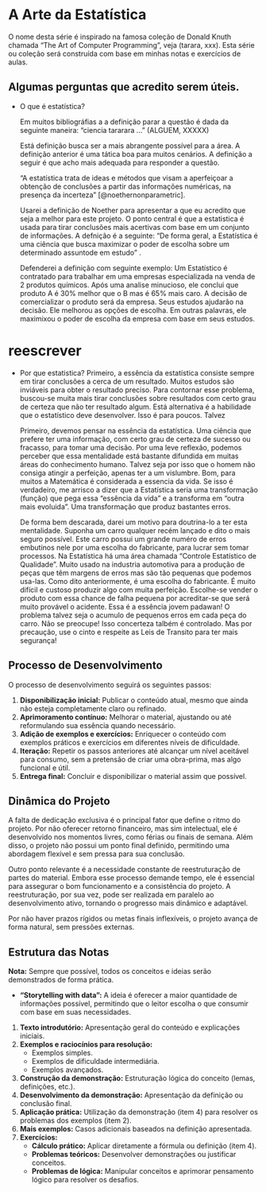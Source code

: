 # A Arte da Estatística {#title .headline-title}

O nome desta série é inspirado na famosa coleção de Donald Knuth chamada "The Art of Computer Programming", veja (tarara, xxx). Esta série ou coleção será construída com base em minhas notas e exercícios de aulas.

## Algumas perguntas que acredito serem úteis.

-   [O que é estatística?]{.headline-question}

    Em muitos bibliográfias a a definição parar a questão é dada da seguinte maneira: ["ciencia tararara ..." (ALGUEM, XXXXX)]{.citation-long}

    Está definição busca ser a mais abrangente possível para a área. A definição anterior é uma tática boa para muitos cenários. A definição a seguir é que acho mais adequada para responder a questão.

    ["A estatística trata de ideas e métodos que visam a aperfeiçoar a obtenção de conclusões a partir das informações numéricas, na presença da incerteza" [@noethernonparametric].]{.citation-long}

    Usarei a definição de Noether para apresentar a que eu acredito que seja a melhor para este projeto. O ponto central é que a estatistica é usada para tirar conclusões mais acertivas com base em um conjunto de informações. A defnição é a seguinte: ["De forma geral, a Estatística é uma ciência que busca maximizar o poder de escolha sobre um determinado assuntode em estudo"]{.citation-short} .

    Defenderei a definição com seguinte exemplo: Um Estatístico é contratado para trabalhar em uma empresas especializada na venda de 2 produtos químicos. Após uma analise minucioso, ele conclui que produto A é 30% melhor que o B mas é 65% mais caro. A decisão de comercializar o produto será da empresa. Seus estudos ajudarão na decisão. Ele melhorou as opções de escolha. Em outras palavras, ele maximixou o poder de escolha da empresa com base em seus estudos.

# reescrever

-   [Por que estatistica?]{.headline-question} Primeiro, a essência da estatística consiste sempre em tirar conclusões a cerca de um resultado. Muitos estudos são inviáveis para obter o resultado preciso. Para contornar esse problema, buscou-se muita mais tirar conclusões sobre resultados com certo grau de certeza que não ter resultado algum. Está alternativa é a habilidade que o estatístico deve desenvolver. Isso é para poucos. Talvez

    Primeiro, devemos pensar na essência da estatística. Uma ciência que prefere ter uma informação, com certo grau de certeza de sucesso ou fracasso, para tomar uma decisão. Por uma leve reflexão, podemos perceber que essa mentalidade está bastante difundida em muitas áreas do conhecimento humano. Talvez seja por isso que o homem não consiga atingir a perfeição, apenas ter a um vislumbre. Bom, para muitos a Matemática é considerada a essencia da vida. Se isso é verdadeiro, me arrisco a dizer que a Estatística seria uma transformação (função) que pega essa "essência da vida" e a transforma em "outra mais evoluida". Uma transformação que produz bastantes erros.

    De forma bem descarada, darei um motivo para doutrina-lo a ter esta mentalidade. Suponha um carro qualquer recém lançado e dito o mais seguro possível. Este carro possui um grande numéro de erros embutinos nele por uma escolha do fabricante, para lucrar sem tomar processos. Na Estatística há uma área chamada "Controle Estatístico de Qualidade". Muito usado na industria automotiva para a produção de peças que têm margens de erros mas são tão pequenas que podemos usa-las. Como dito anteriormente, é uma escolha do fabricante. É muito difícil e custoso produzir algo com muita perfeição. Escolhe-se vender o produto com essa chance de falha pequena por acreditar-se que será muito provável o acidente. Essa é a essência jovem padawan! O problema talvez seja o acumulo de pequenos erros em cada peça do carro. Não se preocupe! Isso concerteza talbém é controlado. Mas por precaução, use o cinto e respeite as Leis de Transito para ter mais segurança!

## Processo de Desenvolvimento

O processo de desenvolvimento seguirá os seguintes passos:

1.  **Disponibilização inicial:** Publicar o conteúdo atual, mesmo que ainda não esteja completamente claro ou refinado.
2.  **Aprimoramento contínuo:** Melhorar o material, ajustando ou até reformulando sua essência quando necessário.
3.  **Adição de exemplos e exercícios:** Enriquecer o conteúdo com exemplos práticos e exercícios em diferentes níveis de dificuldade.
4.  **Iteração:** Repetir os passos anteriores até alcançar um nível aceitável para consumo, sem a pretensão de criar uma obra-prima, mas algo funcional e útil.
5.  **Entrega final:** Concluir e disponibilizar o material assim que possível.

## Dinâmica do Projeto

A falta de dedicação exclusiva é o principal fator que define o ritmo do projeto. Por não oferecer retorno financeiro, mas sim intelectual, ele é desenvolvido nos momentos livres, como férias ou finais de semana. Além disso, o projeto não possui um ponto final definido, permitindo uma abordagem flexível e sem pressa para sua conclusão.

Outro ponto relevante é a necessidade constante de reestruturação de partes do material. Embora esse processo demande tempo, ele é essencial para assegurar o bom funcionamento e a consistência do projeto. A reestruturação, por sua vez, pode ser realizada em paralelo ao desenvolvimento ativo, tornando o progresso mais dinâmico e adaptável.

Por não haver prazos rígidos ou metas finais inflexíveis, o projeto avança de forma natural, sem pressões externas.

## Estrutura das Notas

**Nota:** Sempre que possível, todos os conceitos e ideias serão demonstrados de forma prática.

-   **"Storytelling with data":** A ideia é oferecer a maior quantidade de informações possível, permitindo que o leitor escolha o que consumir com base em suas necessidades.

1.  **Texto introdutório:** Apresentação geral do conteúdo e explicações iniciais.
2.  **Exemplos e raciocínios para resolução:**
    -   Exemplos simples.
    -   Exemplos de dificuldade intermediária.
    -   Exemplos avançados.
3.  **Construção da demonstração:** Estruturação lógica do conceito (lemas, definições, etc.).
4.  **Desenvolvimento da demonstração:** Apresentação da definição ou conclusão final.
5.  **Aplicação prática:** Utilização da demonstração (item 4) para resolver os problemas dos exemplos (item 2).
6.  **Mais exemplos:** Casos adicionais baseados na definição apresentada.
7.  **Exercícios:**
    -   **Cálculo prático:** Aplicar diretamente a fórmula ou definição (item 4).
    -   **Problemas teóricos:** Desenvolver demonstrações ou justificar conceitos.
    -   **Problemas de lógica:** Manipular conceitos e aprimorar pensamento lógico para resolver os desafios.